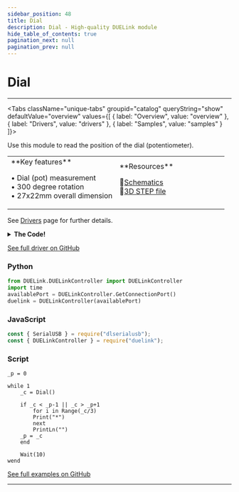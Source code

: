 ```yaml
---
sidebar_position: 48
title: Dial
description: Dial - High-quality DUELink module
hide_table_of_contents: true
pagination_next: null
pagination_prev: null
---
```



# Dial

<ImageSection 
  product="hidial-a"
  tagline="Dial Module"
/>

---

<Tabs className="unique-tabs" groupid="catalog" queryString="show" defaultValue="overview"
  values={[
    {
        label: "Overview",
        value: "overview"
    },
    {
        label: "Drivers",
        value: "drivers"
    },
    {
        label: "Samples",
        value: "samples"
    }
]}>

<TabItem value="overview">

Use this module to read the position of the dial (potentiometer).

<table><td width='50%'>
**Key features**

• Dial (pot) measurement<br/>
• 300 degree rotation<br/>
• 27x22mm overall dimension<br/>

</td><td width='50%'>
**Resources**
 
📄<a href="/sch/gdl-hidial-a.pdf">Schematics</a><br/>
🔩<a href="/3d/gdl-hidial-a.step">3D STEP file</a><br/>
</td></table>

</TabItem>

<TabItem value="drivers">

See [Drivers](/docs/engine/drivers) page for further details.

<details>
<summary><strong>The Code!</strong></summary>

**Dial Driver**

```batch
##### Dial Driver ######

fn DVer()
    return 1.0
fend

fn Dial()
    return Trunc(VRead(3)/ReadVCC()*100)
fend

#########################
```

</details>

[See full driver on GitHub](https://github.com/ghi-electronics/duelink-website/tree/main/static/code/drivers)

</TabItem>

<TabItem value="samples">

### Python

```python
from DUELink.DUELinkController import DUELinkController
import time
availablePort = DUELinkController.GetConnectionPort()
duelink = DUELinkController(availablePort)
```

### JavaScript

```javascript
const { SerialUSB } = require("dlserialusb");
const { DUELinkController } = require("duelink");
```

### Script

```batch
_p = 0

while 1
    _c = Dial()

    if _c < _p-1 || _c > _p+1
        for i in Range(_c/3)
        Print("*")
        next
        PrintLn("")
    _p = _c
    end
    
    Wait(10)
wend
```

[See full examples on GitHub](https://github.com/ghi-electronics/duelink-website/tree/main/static/code/samples)

</TabItem>

</Tabs>

---

<OrderSection
    product="DUELink Dial"
    partnumber="GDL-HIDIAL-A"
    price="$0.00"
/>
